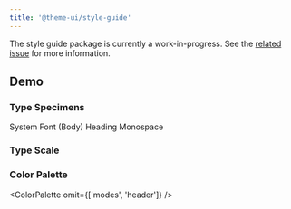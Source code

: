 ```yaml
---
title: '@theme-ui/style-guide'
---
```



<Readme />

<Note>

The style guide package is currently a work-in-progress. See the [related issue](https://github.com/system-ui/theme-ui/issues/59) for more information.

</Note>

## Demo

### Type Specimens

<TypeStyle fontSize={7}>
  System Font (Body)
</TypeStyle>
<TypeStyle
  fontFamily='heading'
  fontWeight='heading'
  lineHeight='heading'
  fontSize={7}>
  Heading
</TypeStyle>
<TypeStyle
  fontFamily='monospace'
  fontSize={7}>
  Monospace
</TypeStyle>

### Type Scale

<TypeScale fontWeight="heading" />

### Color Palette

<ColorPalette omit={['modes', 'header']} />
